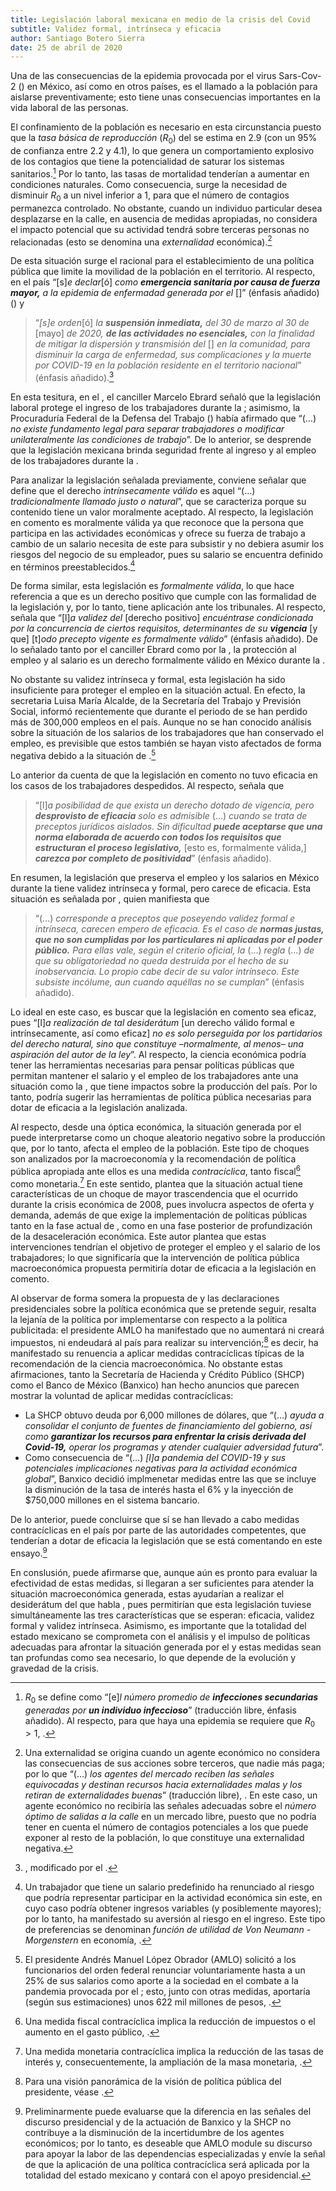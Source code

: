 ```yaml
---
title: Legislación laboral mexicana en medio de la crisis del Covid
subtitle: Validez formal, intrínseca y eficacia
author: Santiago Botero Sierra
date: 25 de abril de 2020
---
```


\newcommand{\coronavirus}{\textsc{Coronavirus}}
\newcommand{\procuraduria}{\textsc{Procuraduría}}
\newcommand{\emergencia}{\textsc{Emergencia}}

Una de las consecuencias de la epidemia provocada por el virus Sars-Cov-2
(\coronavirus) en México, así como en otros países, es el llamado a la población
para aislarse  preventivamente; esto tiene unas consecuencias importantes en la
vida laboral de  las personas.

El confinamiento de la población es necesario en esta  circunstancia puesto que
la *tasa básica de reproducción* ($R_0$) del \coronavirus se estima en 2.9
(con un 95% de confianza entre 2.2 y 4.1), lo que genera un  comportamiento
explosivo de los contagios que tiene la potencialidad de saturar los sistemas
sanitarios.[^r0] Por lo tanto, las tasas de mortalidad tenderían a aumentar en
condiciones naturales. Como consecuencia, surge la necesidad de disminuir $R_0$
a un nivel inferior a 1, para que el número de contagios permanezca
controlado.\autocite[3:15--4:18]{vid:coronavirus1} No obstante, cuando un
individuo particular desea desplazarse en la calle, en ausencia de medidas
apropiadas, no considera el impacto potencial que su actividad tendrá sobre
terceras personas no relacionadas (esto se denomina una *externalidad*
económica).[^Externalidad]

De esta situación surge el racional para el  establecimiento de una política
pública que limite la movilidad de la población en el territorio. Al respecto,
en el país "[s]*e declar*[ó] *como*  ***emergencia sanitaria por causa de fuerza
mayor,*** *a la epidemia de  enfermadad generada por el* [\coronavirus]"
(énfasis añadido)\autocite[Acuerdo Primero]{decreto:covid1} (\emergencia) y

> "*[s]e orden*[ó] *la* ***suspensión inmediata,*** *del 30 de marzo al 30 de*
> [mayo] *de 2020,* ***de las actividades no esenciales,*** *con la finalidad de
> mitigar la dispersión y transmisión del* [\coronavirus] *en la comunidad, para
> disminuir la carga de enfermedad, sus complicaciones y la muerte por COVID-19
> en la población residente en el territorio nacional*" (énfasis
> añadido).[^Decretos]

En esta tesitura, en el \citetitle{prensa:covid20200330}, el canciller Marcelo
Ebrard señaló que la legislación laboral protege el ingreso de los trabajadores
durante la \emergencia;\autocite[50:48--52:37]{prensa:covid20200330} asimismo,
la Procuraduría Federal de la Defensa del Trabajo (\procuraduria) había afirmado
que "(...) *no existe fundamento legal para separar trabajadores o modificar
unilateralmente las condiciones de trabajo*".\autocite{prensa:covid_laboral} De
lo anterior, se desprende que la legislación mexicana brinda seguridad frente al
ingreso y al empleo de los trabajadores durante la \emergencia.

Para analizar la legislación señalada previamente, conviene señalar que
\citeauthor{lib:introduccion} define que el derecho *intrínsecamente válido* es
aquel "(...) *tradicionalmente llamado justo o natural*", que se caracteriza
porque su contenido tiene un valor moralmente
aceptado.\autocite[sección 23]{lib:introduccion} Al respecto, la legislación en
comento es moralmente válida ya que reconoce que la persona que participa en las
actividades económicas y ofrece su fuerza de trabajo a cambio de un salario
necesita de este para subsistir y no debiera asumir los riesgos del negocio de
su empleador, pues su salario se encuentra definido en términos
preestablecidos.[^VonNeumann]

De forma similar, esta legislación es *formalmente válida*, lo que hace
referencia a que es un derecho positivo que cumple con las formalidad de la
legislación y, por lo tanto, tiene aplicación ante los tribunales. Al respecto,
\citeauthor{lib:introduccion} señala que "[l]*a validez del* [derecho positivo]
*encuéntrase condicionada por la concurrencia de ciertos requisitos,
determinantes de su* ***vigencia*** [y que] [t]*odo precepto vigente es
formalmente válido*" (énfasis añadido).\autocite[sección 23]{lib:introduccion}
De lo señalado  tanto por el canciller Ebrard como por la \procuraduria, la
protección al empleo  y al salario es un derecho formalmente válido en México
durante la \emergencia.

No obstante su validez intrínseca y formal, esta legislación ha sido
insuficiente para proteger el empleo en la situación actual. En efecto, la
secretaria Luisa María Alcalde, de la Secretaría del Trabajo y Previsión Social,
informó recientemente que durante el periodo de \emergencia se han perdido más
de 300,000 empleos en el país.\autocite{prensa:empleos_covid} Aunque no se han
conocido análisis sobre la situación de los salarios de los trabajadores que
han conservado el empleo, es previsible que estos también se hayan visto
afectados de forma negativa debido a la situación de \emergencia.[^Salario]

Lo anterior da cuenta de que la legislación en comento no tuvo eficacia en los
casos de los trabajadores despedidos. Al respecto, \citeauthor{lib:introduccion}
señala que

> "[l]*a posibilidad de que exista un derecho dotado de vigencia, pero*
> ***desprovisto de eficacia*** *solo es admisible* (...) *cuando se trata de
> preceptos jurídicos aislados. Sin dificultad* ***puede aceptarse que una norma
> elaborada de acuerdo con todos los requisitos que estructuran el proceso
> legislativo,*** [esto es, formalmente válida,] ***carezca por completo de
> positividad***" (énfasis añadido).\autocite[sección 22]{lib:introduccion}

En resumen, la legislación que preserva el empleo y los salarios en México
durante la \emergencia tiene validez intrínseca y formal, pero carece de
eficacia. Esta situación es señalada por \citeauthor{lib:introduccion}, quien
manifiesta que

> "(...) *corresponde a preceptos que poseyendo validez formal e intrínseca,
> carecen empero de eficacia. Es el caso de* ***normas justas, que no son
> cumplidas por los particulares ni aplicadas por el poder público.*** *Para
> ellas vale, según el criterio oficial, la* (...) *regla* (...) *de que su
> obligatoriedad no queda destruida por el hecho de su inobservancia. Lo propio
> cabe decir de su valor intrínseco. Este subsiste incólume, aun cuando aquéllas
> no se cumplan*" (énfasis añadido).\autocite[sección 23]{lib:introduccion}

Lo ideal en este caso, es buscar que la legislación en comento sea eficaz, pues
"[l]*a realización de tal desiderátum* [un derecho válido formal e
intrínsecamente, así como eficaz] *no es solo perseguida por los partidarios
del derecho natural, sino que constituye --normalmente, al menos-- una
aspiración del autor de la ley*".\autocite[sección 23]{lib:introduccion} Al
respecto, la ciencia económica podría tener las herramientas necesarias para
pensar políticas públicas que permitan mantener el salario y el empleo de los
trabajadores ante una situación como la \emergencia, que tiene impactos
sobre la producción del país. Por lo tanto, podría sugerir las herramientas de
política pública necesarias para dotar de eficacia a la legislación analizada.

Al respecto, desde una óptica económica, la situación generada por el
\coronavirus puede interpretarse como un choque aleatorio negativo sobre la
producción que, por lo tanto, afecta el empleo de la población. Este tipo de
choques son analizados por la macroeconomía y la recomendación de política
pública apropiada ante ellos es una medida *contracíclica*, tanto
fiscal[^Fiscal] como  monetaria.[^Monetaria] En este sentido,
\citeauthor{prensa:levy_covid} plantea que la situación actual tiene
características de un choque de mayor trascendencia que el ocurrido durante la
crisis económica de 2008, pues involucra aspectos de oferta y demanda, además de
que exige la implementación de políticas públicas tanto en la fase actual de
\emergencia, como en una fase posterior de profundización de la desaceleración
económica. Este autor plantea que estas intervenciones tendrían el objetivo de
proteger el empleo y el salario de los trabajadores;\autocite{prensa:levy_covid}
lo que significaría que la intervención de política pública macroeconómica
propuesta permitiría dotar de eficacia a la legislación en comento.

Al observar de forma somera la propuesta de \citeauthor{prensa:levy_covid} y las
declaraciones presidenciales sobre la política económica que se pretende seguir,
resalta la lejanía de la política por implementarse con respecto a la política
publicitada: el presidente AMLO ha manifestado que no aumentará ni creará
impuestos, ni endeudará al país para realizar su intervención;[^AMLO] es decir,
ha manifestado su renuencia a aplicar medidas contracíclicas típicas de la
recomendación de la ciencia macroeconómica. No obstante estas afirmaciones,
tanto la Secretaría de Hacienda y Crédito Público (SHCP) como el Banco de México
(Banxico) han hecho anuncios que parecen mostrar la voluntad de aplicar medidas
contracíclicas:

+ La SHCP obtuvo deuda por 6,000 millones de
    dólares,\autocite{prensa:deuda6mmdd1} que "(...) *ayuda a
    consolidar el conjunto de fuentes de financiamiento del gobierno, así
    como* ***garantizar los recursos para enfrentar la crisis derivada del
    Covid-19,*** *operar los programas y atender cualquier adversidad
    futura*".\autocite{prensa:deuda6mmdd2}
+ Como consecuencia de "(...) *[l]a pandemia del COVID-19 y sus potenciales
    implicaciones negativas para la actividad económica global*", Banxico
    decidió implmenetar medidas entre las que se incluye la disminución de la
    tasa de interés hasta el 6% y la inyección de $750,000 millones en el
    sistema bancario.\autocite{prensa:banxico_covid}

De lo anterior, puede concluirse que sí se han llevado a cabo medidas
contracíclicas en el país por parte de las autoridades competentes, que
tenderían a dotar de eficacia la legislación que se está comentando en este
ensayo.[^Evaluacion]

En conslusión, puede afirmarse que, aunque aún es pronto para evaluar la
efectividad de estas medidas, si  llegaran a ser suficientes para atender la
situación macroeconómica generada, estas ayudarían a realizar el desiderátum del
que habla \citeauthor{lib:introduccion}, pues permitirían que esta legislación
tuviese simultáneamente las tres características que se esperan: eficacia,
validez formal y validez intrínseca. Asimismo, es importante que la totalidad
del estado mexicano se comprometa con el análisis y el impulso de políticas
adecuadas para afrontar la situación generada por el \coronavirus y estas
medidas sean tan profundas como sea necesario, lo que depende de la evolución y
gravedad de la crisis.

[^r0]: $R_0$ se define como "[e]*l número promedio de* ***infecciones
secundarias*** *generadas por* ***un individuo infeccioso***" (traducción libre,
énfasis añadido). Al respecto, para que haya una epidemia se requiere que
$R_0 > 1$, \autocite[3:15--3:33]{vid:coronavirus1}.

[^Externalidad]: Una externalidad se origina cuando un agente económico no
considera las consecuencias de sus acciones sobre terceros, que nadie más
paga; por lo que "(...) *los agentes del mercado reciben las señales equivocadas
y destinan recursos hacia externalidades malas y los retiran de externalidades
buenas*" (traducción libre), \autocite{ency:mktfailure}. En este caso, un
agente económico no recibiría las señales adecuadas sobre el *número óptimo de
salidas a la calle* en un mercado libre, puesto que no podría tener en cuenta
el número de contagios potenciales a los que puede exponer al resto de la
población, lo que constituye una externalidad negativa.

[^VonNeumann]: Un trabajador que tiene un salario predefinido ha renunciado al
riesgo que podría representar participar en la actividad económica sin este, en
cuyo caso podría obtener ingresos variables (y posiblemente mayores); por lo
tanto, ha manifestado su aversión al riesgo en el ingreso. Este tipo de
preferencias se denominan *función de utilidad de Von Neumann - Morgenstern* en
economía, \autocite{ency:vonneuman}.

[^Salario]: El presidente Andrés Manuel López Obrador (AMLO) solicitó a los
funcionarios del orden federal renunciar voluntariamente hasta a un 25% de sus
salarios como aporte a la sociedad en el combate a la pandemia provocada por el
\coronavirus; esto, junto con otras medidas, aportaría (según sus estimaciones)
unos 622 mil millones de pesos, \autocite[fracciones I y IX]{decreto:covid4}.

[^AMLO]: Para una visión panorámica de la visión de política pública del
presidente, véase \autocite{informeAMLO_2020, decreto:covid4}.

[^Evaluacion]: Preliminarmente puede evaluarse que la diferencia en las señales
del discurso presidencial y de la actuación de Banxico y la SHCP no contribuye
a la disminución de la incertidumbre de los agentes económicos; por lo tanto,
es deseable que AMLO module su discurso para apoyar la labor de las dependencias
especializadas y envíe la señal de que la aplicación de una política
contracíclica será aplicada por la totalidad del estado mexicano y contará con
el apoyo presidencial.

[^Decretos]: \autocite[artículo 1, fracción I]{decreto:covid2}, modificado por
el \autocite[artículo 1]{decreto:covid3}.

[^Fiscal]: Una medida fiscal contracíclica implica la reducción de impuestos o
el aumento en el gasto público, \autocite[parte IV]{lib:mankiw}.

[^Monetaria]: Una medida monetaria contracíclica implica la reducción de las
tasas de interés y, consecuentemente, la ampliación de la masa monetaria,
\autocite[parte IV]{lib:mankiw}.
